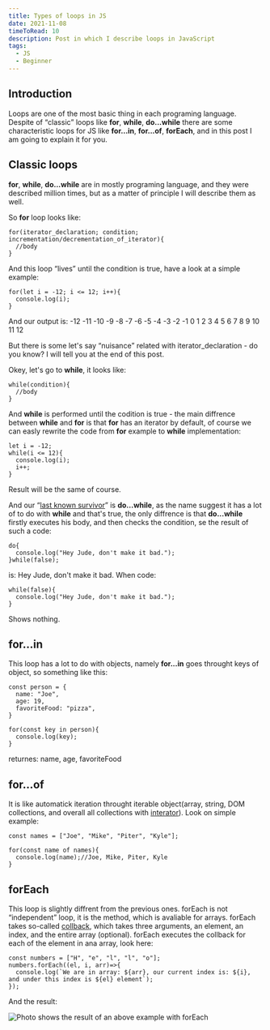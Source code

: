 ```yaml
---
title: Types of loops in JS
date: 2021-11-08
timeToRead: 10
description: Post in which I describe loops in JavaScript
tags:
  - JS
  - Beginner
---
```

<article>
  <h2>Introduction</h2>
  <p>Loops are one of the most basic thing in each programing language. Despite of <q>classic</q> loops like <strong>for</strong>, <strong>while</strong>, <strong>do...while</strong> there are some characteristic loops for JS like <strong>for...in</strong>, <strong>for...of</strong>, <strong>forEach</strong>, and in this post I am going to explain it for you.</p>
</article>

<article>
  <h2>Classic loops</h2>
  <p><strong>for</strong>, <strong>while</strong>, <strong>do...while</strong> are in mostly programing language, and they were described million times, but as a matter of principle I will describe them as well.</p>

  <p>So <strong>for</strong> loop looks like:</p>

```js:title=example-1
for(iterator_declaration; condition; incrementation/decrementation_of_iterator){
  //body
}
```

<p>And this loop <q>lives</q> until the condition is true, have a look at a simple example:</p>

```js:title=example-2
for(let i = -12; i <= 12; i++){
  console.log(i);
}
```

<p>And our output is: -12 -11 -10 -9 -8 -7 -6 -5 -4 -3 -2 -1 0 1 2 3 4 5 6 7 8 9 10 11 12</p>

<p>But there is some let's say <q>nuisance</q> related with iterator_declaration - do you know? I will tell you at the end of this post.</p>

<p>Okey, let's go to <strong>while</strong>, it looks like: </p>

```js:title=example-3
while(condition){
  //body
}
```
<p>And <strong>while</strong> is performed until the codition is true - the main diffrence between <strong>while</strong> and <strong>for</strong> is that <strong>for</strong> has an iterator by default, of course we can easly rewrite the code from <strong>for</strong> example to <strong>while</strong> implementation:</p>

```js:title=example-4
let i = -12;
while(i <= 12){
  console.log(i);
  i++;
}
```

<p>Result will be the same of course.</p>

<p>And our <q><a href="https://youtu.be/btPJPFnesV4?t=92" target="_blank">last known survivor</a></q> is <strong>do...while</strong>, as the name suggest it has a lot of to do with <strong>while</strong> and that's true, the only diffrence is that <strong>do...while</strong> firstly executes his body, and then checks the condition, se the result of such a code: </p>

```js:title=example-5
do{
  console.log("Hey Jude, don't make it bad.");
}while(false);
```

<p>is: Hey Jude, don't make it bad. When code: </p>

```js:title=example-6
while(false){
  console.log("Hey Jude, don't make it bad.");
}
```
<p>Shows nothing.</p>

</article>

<article>
  <h2>for...in</h2>

  <p>This loop has a lot to do with objects, namely <strong>for...in</strong> goes throught keys of object, so something like this: </p>

```js:title=example-7
const person = {
  name: "Joe",
  age: 19,
  favoriteFood: "pizza",
}

for(const key in person){
  console.log(key);
}
```

<p>returnes: name, age, favoriteFood</p>

</article>

<article>
  <h2>for...of</h2>

  <p>It is like automatick iteration throught iterable object(array, string, DOM collections, and overall all collections with <a href="https://developer.mozilla.org/pl/docs/Web/JavaScript/Guide/Iterators_and_Generators" target="_blank">interator</a>). Look on simple example: </p>

```js:title=example-8
const names = ["Joe", "Mike", "Piter", "Kyle"];

for(const name of names){
  console.log(name);//Joe, Mike, Piter, Kyle
}
```

</article>

<article>
  <h2>forEach</h2>

  <p>This loop is slightly diffrent from the previous ones. forEach is not <q>independent</q> loop, it is the method, which is avaliable for arrays. forEach takes so-called <a href="https://developer.mozilla.org/en-US/docs/Glossary/Callback_function" target="_blank">collback</a>, which takes three arguments, an element, an index, and the entire array (optional). forEach executes the collback for each of the element in ana array, look here:</p>

```js:title=example-9
const numbers = ["H", "e", "l", "l", "o"];
numbers.forEach((el, i, arr)=>{
  console.log(`We are in array: ${arr}, our current index is: ${i}, and under this index is ${el} element`);
});
```

<p>And the result:</p>
<img class="fit-picture" src="./forEach-result.jpg" alt="Photo shows the result of an above example with forEach"/>

</article>